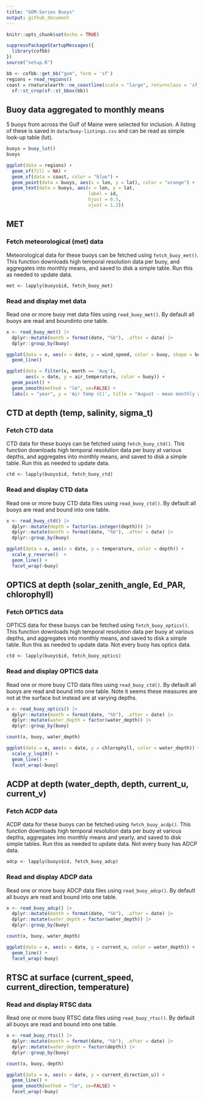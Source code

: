 ```yaml
---
title: "GOM-Series Buoys"
output: github_document
---
```


```r
knitr::opts_chunk$set(echo = TRUE)
```

```r
suppressPackageStartupMessages({
  library(cofbb)
})
source("setup.R")

bb <- cofbb::get_bb("gom", form = 'sf')
regions = read_regions()
coast = rnaturalearth::ne_coastline(scale = "large", returnclass = 'sf') |>
  sf::st_crop(sf::st_bbox(bb))
```

## Buoy data aggregated to monthly means

5 buoys from across the Gulf of Maine were selected for inclusion.  A listing of these is saved in `data/buoy-listings.csv` and can be read as simple look-up table (lut).

```r
buoys = buoy_lut()
buoys
```

```r
ggplot(data = regions) +
  geom_sf(fill = NA) +
  geom_sf(data = coast, color = "blue") + 
  geom_point(data = buoys, aes(x = lon, y = lat), color = "orange") +
  geom_text(data = buoys, aes(x = lon, y = lat, 
                              label = id,
                              hjust = 0.5, 
                              vjust = 1.2))
```


## MET

### Fetch meteorological (met) data
Meteorological data for these buoys can be fetched using `fetch_buoy_met()`. This function downloads high temporal resolution data per buoy, and aggregates into monthly means, and saved to disk a simple table. Run this as needed to update data.

```
met <- lapply(buoys$id, fetch_buoy_met)
```

### Read and display met data

Read one or more buoy met data files using `read_buoy_met()`.  By default all buoys are read and boundinto one table.

```r
x <- read_buoy_met() |>
  dplyr::mutate(month = format(date, "%b"), .after = date) |>
  dplyr::group_by(buoy)

ggplot(data = x, aes(x = date, y = wind_speed, color = buoy, shape = buoy)) +
  geom_line()
```

```r
ggplot(data = filter(x, month == 'Aug'), 
       aes(x = date, y = air_temperature, color = buoy)) +
  geom_point() + 
  geom_smooth(method = "lm", se=FALSE) +
  labs(x = "year", y = 'Air Temp (C)', title = "August - mean monthly air temperature")
```


## CTD at depth (temp, salinity, sigma_t)

### Fetch CTD  data
CTD data for these buoys can be fetched using `fetch_buoy_ctd()`. This function downloads high temporal resolution data per buoy at various depths, and aggregates into monthly means, and saved to disk a simple table. Run this as needed to update data.

```
ctd <- lapply(buoys$id, fetch_buoy_ctd)
```

### Read and display CTD data

Read one or more buoy CTD data files using `read_buoy_ctd()`.  By default all buoys are read and bound into one table.

```r
x <- read_buoy_ctd() |>
  dplyr::mutate(depth = factor(as.integer(depth))) |>
  dplyr::mutate(month = format(date, "%b"), .after = date) |>
  dplyr::group_by(buoy)

ggplot(data = x, aes(x = date, y = temperature, color = depth)) +
  scale_y_reverse()  + 
  geom_line() + 
  facet_wrap(~buoy)
```

## OPTICS at depth (solar_zenith_angle, Ed_PAR, chlorophyll)

### Fetch OPTICS data
OPTICS data for these buoys can be fetched using `fetch_buoy_optics()`. This function downloads high temporal resolution data per buoy at various depths, and aggregates into monthly means, and saved to disk a simple table. Run this as needed to update data. Not every buoy has optics data.

```
ctd <- lapply(buoys$id, fetch_buoy_optics)
```

### Read and display OPTICS data

Read one or more buoy CTD data files using `read_buoy_ctd()`.  By default all buoys are read and bound into one table.  Note it seems these measures are not at the surface but instead are at varying depths.

```r
x <- read_buoy_optics() |>
  dplyr::mutate(month = format(date, "%b"), .after = date) |>
  dplyr::mutate(water_depth = factor(water_depth)) |>
  dplyr::group_by(buoy)

count(x, buoy, water_depth)
```

```r
ggplot(data = x, aes(x = date, y = chlorophyll, color = water_depth)) +
  scale_y_log10() + 
  geom_line() + 
  facet_wrap(~buoy)
```




## ACDP at depth (water_depth, depth, current_u, current_v)


### Fetch ACDP data

ACDP data for these buoys can be fetched using `fetch_buoy_acdp()`. This function downloads high temporal resolution data per buoy at various depths, aggregates into monthly means and yearly, and saved to disk simple tables. Run this as needed to update data. Not every buoy has ADCP data.

```
adcp <- lapply(buoys$id, fetch_buoy_adcp)
```

### Read and display ADCP data

Read one or more buoy ADCP data files using `read_buoy_adcp()`.  By default all buoys are read and bound into one table.  

```r
x <- read_buoy_adcp() |>
  dplyr::mutate(month = format(date, "%b"), .after = date) |>
  dplyr::mutate(water_depth = factor(water_depth)) |>
  dplyr::group_by(buoy)

count(x, buoy, water_depth)
```

```r
ggplot(data = x, aes(x = date, y = current_u, color = water_depth)) +
  geom_line() + 
  facet_wrap(~buoy)
```

## RTSC at surface (current_speed, current_direction, temperature)

### Read and display RTSC data

Read one or more buoy RTSC data files using `read_buoy_rtsc()`.  By default all buoys are read and bound into one table.  

```r
x <- read_buoy_rtsc() |>
  dplyr::mutate(month = format(date, "%b"), .after = date) |>
  dplyr::mutate(water_depth = factor(depth)) |>
  dplyr::group_by(buoy)

count(x, buoy, depth)
```

```r
ggplot(data = x, aes(x = date, y = current_direction_u)) +
  geom_line() + 
  geom_smooth(method = "lm", se=FALSE) +
  facet_wrap(~buoy)
```
